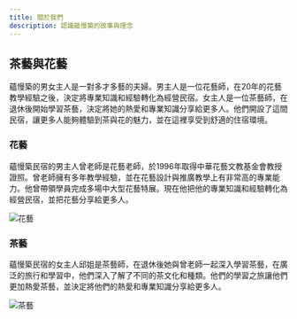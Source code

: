 ```yaml
---
title: 關於我們
description: 認識蘊慢築的故事與理念
---
```


## 茶藝與花藝

蘊慢築的男女主人是一對多才多藝的夫婦。男主人是一位花藝師，在20年的花藝教學經驗之後，決定將專業知識和經驗轉化為經營民宿。女主人是一位茶藝師，在退休後開始學習茶藝，決定將她的熱愛和專業知識分享給更多人。他們開設了這間民宿，讓更多人能夠體驗到茶與花的魅力，並在這裡享受到舒適的住宿環境。

### 花藝

蘊慢築民宿的男主人曾老師是花藝老師，於1996年取得中華花藝文教基金會教授證照。曾老師擁有多年教學經驗，並在花藝設計與推廣教學上有非常高的專業能力。他曾帶領學員完成多場中大型花藝特展。現在他把他的專業知識和經驗轉化為經營民宿，並把花藝分享給更多人。

![花藝](https://i.imgur.com/WqB1l9Z.png)

### 茶藝

蘊慢築民宿的女主人邱姐是茶藝師，在退休後她與曾老師一起深入學習茶藝，在廣泛的旅行和學習中，他們深入了解了不同的茶文化和種類。他們的學習之旅讓他們更加熱愛茶藝，並決定將他們的熱愛和專業知識分享給更多人。

![茶藝](https://i.imgur.com/G3WLwjz.jpeg)
